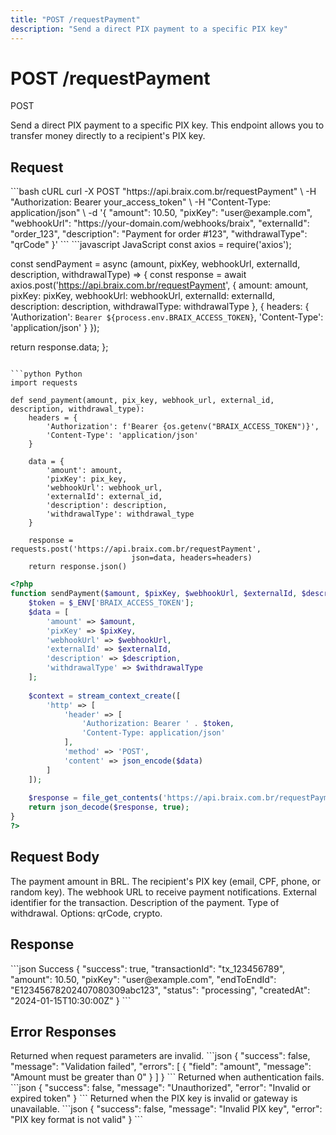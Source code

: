```yaml
---
title: "POST /requestPayment"
description: "Send a direct PIX payment to a specific PIX key"
---
```


# POST /requestPayment

<span class="http-method http-post">POST</span>

Send a direct PIX payment to a specific PIX key. This endpoint allows you to transfer money directly to a recipient's PIX key.

## Request

<RequestExample>
```bash cURL
curl -X POST "https://api.braix.com.br/requestPayment" \
  -H "Authorization: Bearer your_access_token" \
  -H "Content-Type: application/json" \
  -d '{
    "amount": 10.50,
    "pixKey": "user@example.com",
    "webhookUrl": "https://your-domain.com/webhooks/braix",
    "externalId": "order_123",
    "description": "Payment for order #123",
    "withdrawalType": "qrCode"
  }'
```
</RequestExample>

<CodeGroup>
```javascript JavaScript
const axios = require('axios');

const sendPayment = async (amount, pixKey, webhookUrl, externalId, description, withdrawalType) => {
  const response = await axios.post('https://api.braix.com.br/requestPayment', {
    amount: amount,
    pixKey: pixKey,
    webhookUrl: webhookUrl,
    externalId: externalId,
    description: description,
    withdrawalType: withdrawalType
  }, {
    headers: {
      'Authorization': `Bearer ${process.env.BRAIX_ACCESS_TOKEN}`,
      'Content-Type': 'application/json'
    }
  });
  
  return response.data;
};
```

```python Python
import requests

def send_payment(amount, pix_key, webhook_url, external_id, description, withdrawal_type):
    headers = {
        'Authorization': f'Bearer {os.getenv("BRAIX_ACCESS_TOKEN")}',
        'Content-Type': 'application/json'
    }
    
    data = {
        'amount': amount,
        'pixKey': pix_key,
        'webhookUrl': webhook_url,
        'externalId': external_id,
        'description': description,
        'withdrawalType': withdrawal_type
    }
    
    response = requests.post('https://api.braix.com.br/requestPayment', 
                           json=data, headers=headers)
    return response.json()
```

```php PHP
<?php
function sendPayment($amount, $pixKey, $webhookUrl, $externalId, $description, $withdrawalType) {
    $token = $_ENV['BRAIX_ACCESS_TOKEN'];
    $data = [
        'amount' => $amount,
        'pixKey' => $pixKey,
        'webhookUrl' => $webhookUrl,
        'externalId' => $externalId,
        'description' => $description,
        'withdrawalType' => $withdrawalType
    ];
    
    $context = stream_context_create([
        'http' => [
            'header' => [
                'Authorization: Bearer ' . $token,
                'Content-Type: application/json'
            ],
            'method' => 'POST',
            'content' => json_encode($data)
        ]
    ]);
    
    $response = file_get_contents('https://api.braix.com.br/requestPayment', false, $context);
    return json_decode($response, true);
}
?>
```
</CodeGroup>

## Request Body

<ParamField query="amount" type="number" required>
  The payment amount in BRL.
</ParamField>

<ParamField query="pixKey" type="string" required>
  The recipient's PIX key (email, CPF, phone, or random key).
</ParamField>

<ParamField query="webhookUrl" type="string" required>
  The webhook URL to receive payment notifications.
</ParamField>

<ParamField query="externalId" type="string">
  External identifier for the transaction.
</ParamField>


<ParamField query="description" type="string">
  Description of the payment.
</ParamField>

<ParamField query="withdrawalType" type="string">
  Type of withdrawal. Options: qrCode, crypto.
</ParamField>

## Response

<ResponseExample>
```json Success
{
  "success": true,
  "transactionId": "tx_123456789",
  "amount": 10.50,
  "pixKey": "user@example.com",
  "endToEndId": "E12345678202407080309abc123",
  "status": "processing",
  "createdAt": "2024-01-15T10:30:00Z"
}
```
</ResponseExample>

## Error Responses

<ResponseField name="400 Bad Request" type="object">
  Returned when request parameters are invalid.

  <Expandable title="Error Response">
    ```json
    {
      "success": false,
      "message": "Validation failed",
      "errors": [
        {
          "field": "amount",
          "message": "Amount must be greater than 0"
        }
      ]
    }
    ```
  </Expandable>
</ResponseField>

<ResponseField name="401 Unauthorized" type="object">
  Returned when authentication fails.

  <Expandable title="Error Response">
    ```json
    {
      "success": false,
      "message": "Unauthorized",
      "error": "Invalid or expired token"
    }
    ```
  </Expandable>
</ResponseField>

<ResponseField name="422 Unprocessable Entity" type="object">
  Returned when the PIX key is invalid or gateway is unavailable.

  <Expandable title="Error Response">
    ```json
    {
      "success": false,
      "message": "Invalid PIX key",
      "error": "PIX key format is not valid"
    }
    ```
  </Expandable>
</ResponseField>

